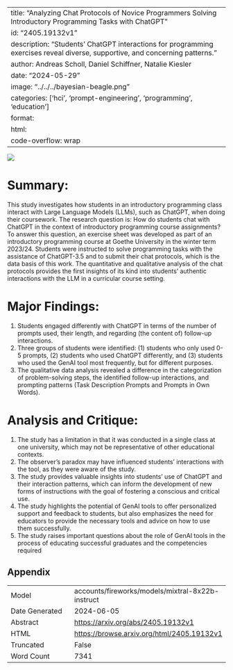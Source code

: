 
---
title: "Analyzing Chat Protocols of Novice Programmers Solving Introductory Programming Tasks with ChatGPT"
id: "2405.19132v1"
description: "Students' ChatGPT interactions for programming exercises reveal diverse, supportive, and concerning patterns."
author: Andreas Scholl, Daniel Schiffner, Natalie Kiesler
date: "2024-05-29"
image: "../../../bayesian-beagle.png"
categories: ['hci', 'prompt-engineering', 'programming', 'education']
format:
  html:
    code-overflow: wrap
---

![](../../../bayesian-beagle.png)

# Summary:

This study investigates how students in an introductory programming class interact with Large Language Models (LLMs), such as ChatGPT, when doing their coursework. The research question is: How do students chat with ChatGPT in the context of introductory programming course assignments? To answer this question, an exercise sheet was developed as part of an introductory programming course at Goethe University in the winter term 2023/24. Students were instructed to solve programming tasks with the assistance of ChatGPT-3.5 and to submit their chat protocols, which is the data basis of this work. The quantitative and qualitative analysis of the chat protocols provides the first insights of its kind into students’ authentic interactions with the LLM in a curricular course setting.

# Major Findings:

1. Students engaged differently with ChatGPT in terms of the number of prompts used, their length, and regarding (the content of) follow-up interactions.
2. Three groups of students were identified: (1) students who only used 0-5 prompts, (2) students who used ChatGPT differently, and (3) students who used the GenAI tool most frequently, but for different purposes.
3. The qualitative data analysis revealed a difference in the categorization of problem-solving steps, the identified follow-up interactions, and prompting patterns (Task Description Prompts and Prompts in Own Words).

# Analysis and Critique:

1. The study has a limitation in that it was conducted in a single class at one university, which may not be representative of other educational contexts.
2. The observer's paradox may have influenced students' interactions with the tool, as they were aware of the study.
3. The study provides valuable insights into students' use of ChatGPT and their interaction patterns, which can inform the development of new forms of instructions with the goal of fostering a conscious and critical use.
4. The study highlights the potential of GenAI tools to offer personalized support and feedback to students, but also emphasizes the need for educators to provide the necessary tools and advice on how to use them successfully.
5. The study raises important questions about the role of GenAI tools in the process of educating successful graduates and the competencies required

## Appendix

|          |          |
|----------|----------|
| Model     | accounts/fireworks/models/mixtral-8x22b-instruct       |
| Date Generated     | 2024-06-05       |
| Abstract | [https://arxiv.org/abs/2405.19132v1](https://arxiv.org/abs/2405.19132v1)        |
| HTML     | [https://browse.arxiv.org/html/2405.19132v1](https://browse.arxiv.org/html/2405.19132v1)       |
| Truncated       | False       |
| Word Count       | 7341       |